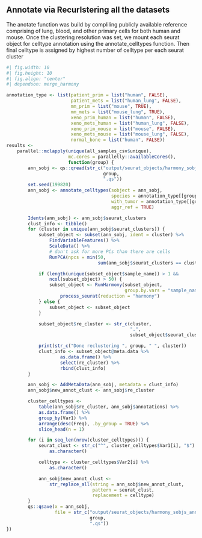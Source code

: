 ## Annotate via Recurlstering all the datasets
The anotate function was build by compliling publicly available reference
comprising of lung, blood, and other primary cells for both human and mouse.
Once the clustering resolution was set, we mount each seurat object for
celltype annotation using the annotate_celltypes function. Then final celltype is
assigned by highest number of celltype per each seurat cluster
```r
#| fig.width: 10
#| fig.height: 10
#| fig.align: "center"
#| dependson: merge_harmony

annotation_type <- list(patient_prim = list("human", FALSE),
                        patient_mets = list("human_lung", FALSE),
                        mm_prim = list("mouse", TRUE),
                        mm_mets = list("mouse_lung", TRUE),
                        xeno_prim_human = list("human", FALSE),
                        xeno_mets_human = list("human_lung", FALSE),
                        xeno_prim_mouse = list("mouse", FALSE),
                        xeno_mets_mouse = list("mouse_lung", FALSE),
                        normal_bone = list("human", FALSE))
results <-
    parallel::mclapply(unique(all_samples_csv$unique),
                       mc.cores = parallelly::availableCores(),
                       function(group) {
        ann_sobj <- qs::qread(str_c("output/seurat_objects/harmony_sobjs/",
                                    group,
                                    ".qs"))
        set.seed(199820)
        ann_sobj <- annotate_celltypes(sobject = ann_sobj,
                                       species = annotation_type[[group]][[1]],
                                       with_tumor = annotation_type[[group]][[2]],
                                       aggr_ref = TRUE)

        Idents(ann_sobj) <- ann_sobj$seurat_clusters
        clust_info <- tibble()
        for (cluster in unique(ann_sobj$seurat_clusters)) {
            subset_object <- subset(ann_sobj, ident = cluster) %>%
                FindVariableFeatures() %>%
                ScaleData() %>%
                # don't ask for more PCs than there are cells
                RunPCA(npcs = min(50,
                                  sum(ann_sobj$seurat_clusters == cluster) - 1))

            if (length(unique(subset_object$sample_name)) > 1 &&
                ncol(subset_object) > 50) {
                subset_object <- RunHarmony(subset_object,
                                            group.by.vars = "sample_name") %>%
                    process_seurat(reduction = "harmony")
            } else {
                subset_object <- subset_object
            }

            subset_object$re_cluster <- str_c(cluster,
                                              ".",
                                              subset_object$seurat_clusters)

            print(str_c("Done reclustering ", group, " ", cluster))
            clust_info <- subset_object@meta.data %>%
                    as.data.frame() %>%
                    select(re_cluster) %>%
                    rbind(clust_info)
        }

        ann_sobj <- AddMetaData(ann_sobj, metadata = clust_info)
        ann_sobj$new_annot_clust <- ann_sobj$re_cluster

        cluster_celltypes <-
            table(ann_sobj$re_cluster, ann_sobj$annotations) %>%
            as.data.frame() %>%
            group_by(Var1) %>%
            arrange(desc(Freq), .by_group = TRUE) %>%
            slice_head(n = 1)

        for (i in seq_len(nrow(cluster_celltypes))) {
            seurat_clust <- str_c("^", cluster_celltypes$Var1[i], "$") %>%
                as.character()

            celltype <- cluster_celltypes$Var2[i] %>%
                as.character()

            ann_sobj$new_annot_clust <-
                str_replace_all(string = ann_sobj$new_annot_clust,
                                pattern = seurat_clust,
                                replacement = celltype)
        }
        qs::qsave(x = ann_sobj,
                  file = str_c("output/seurat_objects/harmony_sobjs_annot/",
                               group,
                               ".qs"))
})

```
